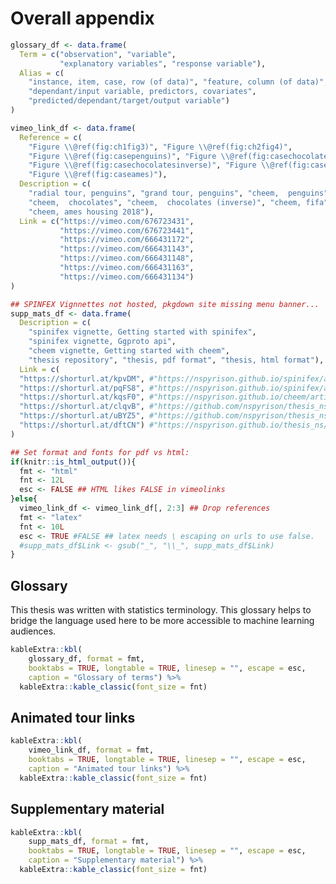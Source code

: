 # Overall appendix

<!-- !!!LATEX TABLES WILL NOT WORK IN HTML, need to use kbl... -->
```r
glossary_df <- data.frame(
  Term = c("observation", "variable", 
           "explanatory variables", "response variable"),
  Alias = c(
    "instance, item, case, row (of data)", "feature, column (of data)",
    "dependant/input variable, predictors, covariates", 
    "predicted/dependant/target/output variable")
)

vimeo_link_df <- data.frame(
  Reference = c(
    "Figure \\@ref(fig:ch1fig3)", "Figure \\@ref(fig:ch2fig4)", 
    "Figure \\@ref(fig:casepenguins)", "Figure \\@ref(fig:casechocolates)", 
    "Figure \\@ref(fig:casechocolatesinverse)", "Figure \\@ref(fig:casefifa)", 
    "Figure \\@ref(fig:caseames)"),
  Description = c(
    "radial tour, penguins", "grand tour, penguins", "cheem,  penguins", 
    "cheem,  chocolates", "cheem,  chocolates (inverse)", "cheem, fifa", 
    "cheem, ames housing 2018"),
  Link = c("https://vimeo.com/676723431",
           "https://vimeo.com/676723441",
           "https://vimeo.com/666431172",
           "https://vimeo.com/666431143",
           "https://vimeo.com/666431148",
           "https://vimeo.com/666431163",
           "https://vimeo.com/666431134")
)

## SPINFEX Vignnettes not hosted, pkgdown site missing menu banner...
supp_mats_df <- data.frame(
  Description = c(
    "spinifex vignette, Getting started with spinifex", 
    "spinifex vignette, Ggproto api", 
    "cheem vignette, Getting started with cheem", 
    "thesis repository", "thesis, pdf format", "thesis, html format"),
  Link = c(
  "https://shorturl.at/kpvDM", #"https://nspyrison.github.io/spinifex/articles/getting-started-with-spinifex.html",
  "https://shorturl.at/pqFS8", #"https://nspyrison.github.io/spinifex/articles/ggproto-api.html",
  "https://shorturl.at/kqsF0", #"https://nspyrison.github.io/cheem/articles/getting-started-with-cheem.html",
  "https://shorturl.at/clqvB", #"https://github.com/nspyrison/thesis_ns",
  "https://shorturl.at/uBYZ5", #"https://github.com/nspyrison/thesis_ns/blob/master/docs/thesis_ns.pdf",
  "https://shorturl.at/dftCN") #"https://nspyrison.github.io/thesis_ns/")
)

## Set format and fonts for pdf vs html:
if(knitr::is_html_output()){
  fmt <- "html"
  fnt <- 12L
  esc <- FALSE ## HTML likes FALSE in vimeolinks
}else{
  vimeo_link_df <- vimeo_link_df[, 2:3] ## Drop references
  fmt <- "latex"
  fnt <- 10L
  esc <- TRUE #FALSE ## latex needs \ escaping on urls to use false.
  #supp_mats_df$Link <- gsub("_", "\\_", supp_mats_df$Link) 
}
```

## Glossary {#sec-glossary}

This thesis was written with statistics terminology. This glossary helps to bridge the language used here to be more accessible to machine learning audiences.

```r
kableExtra::kbl(
    glossary_df, format = fmt,
    booktabs = TRUE, longtable = TRUE, linesep = "", escape = esc,
    caption = "Glossary of terms") %>%
  kableExtra::kable_classic(font_size = fnt)
```


## Animated tour links

```r
kableExtra::kbl(
    vimeo_link_df, format = fmt,
    booktabs = TRUE, longtable = TRUE, linesep = "", escape = esc,
    caption = "Animated tour links") %>%
  kableExtra::kable_classic(font_size = fnt)
```


## Supplementary material

```r
kableExtra::kbl(
    supp_mats_df, format = fmt,
    booktabs = TRUE, longtable = TRUE, linesep = "", escape = esc,
    caption = "Supplementary material") %>%
  kableExtra::kable_classic(font_size = fnt)
```


<!--
### Tour taxonomy; path generation {#sec:path_generation}

A fundamental aspect of tours is the path of rotation. There are four primary distinctions of tour path generation [@buja_computational_2005]: random choice, data-driven, precomputed choice, and manual control.

* Random choice, *grand tour*, constrained random walks $p$-space. Paths are constrained for changes in direction small enough to maintain continuity and aid in user comprehension
    + torus-surface [@asimov_grand_1985]
    + at-random [@asimov_grand_1985]
    + random-walk [@asimov_grand_1985]
    + *local tour* [@wickham_tourr_2011], a sort of grand tour on a leash, such that it goes to a nearby random projection before returning to the original position and iterating to a new nearby projection.
* _guided tour_, optimizes an objective function/index of the projection using projection pursuit (PP) [@hurley_analyzing_1990], including the following implemented indexes:
    + holes [@cook_projection_1993] - moves points away from the center.
    + cmass [@cook_projection_1993] - moves points toward the center.
    + lda [@lee_projection_2005] - linear discriminant analysis, seeks a projection where 2 or more classes are most separated.
    + pda [@lee_projection_2010] - penalized discriminant analysis for use in highly correlated variables when classification is needed.
    + convex [@laa_using_2019] - the ratio of the area of convex and alpha hulls.
    + skinny [@laa_using_2019] - the ratio of the perimeter distance to the area of the alpha hull.
    + stringy [@laa_using_2019] - based on the minimum spanning tree (MST), the diameter of the MST over the length of the MST.
    + dcor2D [@grimm_mbgraphic:_2017; @laa_using_2019] - distance correlation that finds linear and nonlinear dependencies between variables.
    + splines2D [@grimm_mbgraphic:_2017; @laa_using_2019] - measure of nonlinear dependence by fitting spline models.
    + other user-defined objective indices can be applied to the framework provided in the *tourr* package @wickham_tourr_2011.
    + Another data-drive tour is the *dependence tour*, a combination of $n$ independent 1D tours. A vector describes the axis each variable will be displayed on. for example $c(1, 1, 2, 2)$ is a 4- to 2D tour with the first 2 variables on the first axis, and the remaining on the second.
        - *correlation tour* [@buja_data_1987], a special case of the dependence tour, analogous to canonical correlation analysis.
* Precomputed choice, *planned tour*, in which the path has already been generated or defined.
    + *little tour* [@mcdonald_interactive_1982], where every permutation of variables is stepped through in order, analogous to brute-force or exhaustive search.
    + a saved path of any other tour, typically an array of basis targets to interpolate between.
* Manual control, *manual tour*, a constrained rotation on selected manipulation variable and magnitude [@cook_manual_1997]. Typically used to explore the local area after identifying an interesting feature, perhaps via guided tour.
    + radial, fix angle of contribution, change magnitude radially.
    + oblique, along an oblique path of a dragged cursor


### Interpolation

NOTE: Search 'Interpolator' in Wickham’s tourr paper
After target bases are identified, the frames in-between need to be filled in. There are several methods to do so:

* Geodesic - via Gram-Schmidt process
* Givens rotations
* Householder reflections
.

### Tour software

Tours have yet to be widely adopted, due in part, to the fact that print and static pdf output does not accommodate dynamic viewing. Conceptual abstraction and technically density have also hampered user growth. Due to low levels of adoption and the rapid advancement of technology support and maintenance of such implementations give them a particularly short life span. Despite the small user base, there have been a fair number of tour implementations, including:
<!-- See Wickham’s thesis and C2 paper for partial lists. 

* spinifex [github.com/nspyrison/spinifex](https://github.com/nspyrison/spinifex) -- R package, all platforms.
* tourr [@wickham_tourr_2011] -- R package, all platforms.
* CyrstalVision [@wegman_visual_2003] -- for Windows.
* GGobi [@swayne_ggobi:_2003] -- for Linux and Windows.
* DAVIS [@huh_davis:_2002] -- Java based, with GUI.
* ORCA [@sutherland_orca:_2000] -- Extensible toolkit built in Java.
* VRGobi [@nelson_xgobi_1999] -- for use with the C2, tours in stereoscopic 3D displays.
* ExplorN [@carr_explorn:_1996] -- for SGI Unix.
* ExploRe [@hardle_xplore:_1995]
* XGobi [@swayne_xgobi:_1991] -- for Linux, Unix, and Windows (via emulation).
* XLispStat [@tierney_lisp-stat:_1990] -- for Unix and Windows.
* Explor4 [@carr_explor4:_1988] -- Four-dimensional data using stereo-ray glyphs.
* Prim-9 [@asimov_grand_1985;@fisherkeller_prim-9:_1974] -- on an internal operating system.
* liminal
* cheem
-->

